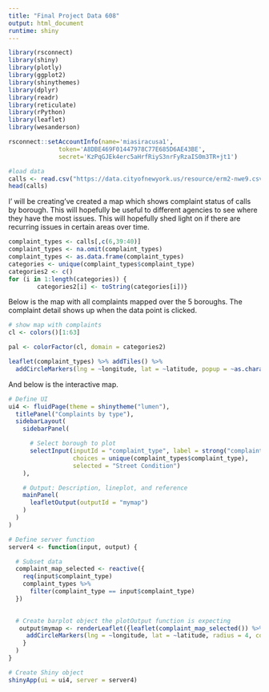```yaml
---
title: "Final Project Data 608"
output: html_document
runtime: shiny
---
```


```r
library(rsconnect)
library(shiny)
library(plotly)
library(ggplot2)
library(shinythemes)
library(dplyr)
library(readr)
library(reticulate)
library(rPython)
library(leaflet)
library(wesanderson)
```

```r

rsconnect::setAccountInfo(name='miasiracusa1',
			  token='A8DBE469F01447978C77E685D6AE43BE',
			  secret='KzPqGJEk4erc5aHrfRiyS3nrFyRzaIS0m3TR+jt1')

```

```r
#load data
calls <- read.csv("https://data.cityofnewyork.us/resource/erm2-nwe9.csv", header = TRUE)
head(calls)
```

I' will be creating've created a map which shows complaint status of calls by borough. This will hopefully be useful to different agencies to see where they have the most issues. This will hopefully shed light on if there are recurring issues in certain areas over time.

```r
complaint_types <- calls[,c(6,39:40)]
complaint_types <- na.omit(complaint_types)
complaint_types <- as.data.frame(complaint_types)
categories <- unique(complaint_types$complaint_type)
categories2 <- c()
for (i in 1:length(categories)) {
        categories2[i] <- toString(categories[i])}

```

Below is the map with all complaints mapped over the 5 boroughs. The complaint detail shows up when the data point is clicked.
```r
# show map with complaints
cl <- colors()[1:63]

pal <- colorFactor(cl, domain = categories2)

leaflet(complaint_types) %>% addTiles() %>%
  addCircleMarkers(lng = ~longitude, lat = ~latitude, popup = ~as.character(complaint_type), radius = 4, color = ~pal(complaint_type), stroke = FALSE, fillOpacity = 0.5)
```

And below is the interactive map.
```r

# Define UI
ui4 <- fluidPage(theme = shinytheme("lumen"),
  titlePanel("Complaints by type"),
  sidebarLayout(
    sidebarPanel(

      # Select borough to plot
      selectInput(inputId = "complaint_type", label = strong("complaint_type"),
                  choices = unique(complaint_types$complaint_type),
                  selected = "Street Condition")
    ),

    # Output: Description, lineplot, and reference
    mainPanel(
      leafletOutput(outputId = "mymap")
    )
  )
)

# Define server function
server4 <- function(input, output) {

  # Subset data
  complaint_map_selected <- reactive({
    req(input$complaint_type)
    complaint_types %>%
      filter(complaint_type == input$complaint_type)
  })
  

  # Create barplot object the plotOutput function is expecting
   output$mymap <- renderLeaflet({leaflet(complaint_map_selected()) %>% addTiles() %>%
     addCircleMarkers(lng = ~longitude, lat = ~latitude, radius = 4, color = ~pal(complaint_type), stroke = FALSE, fillOpacity = 0.5)
    }
  )
}

# Create Shiny object
shinyApp(ui = ui4, server = server4)

```



